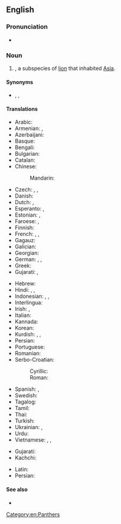 ==English==

{{wikipedia|Asiatic lion}}
{{wikispecies|Panthera leo persica}}

===Pronunciation===
* {{IPA|en|/ˈeɪʒən ˈlaɪən/}}

===Noun===
{{en-noun}}

# {{taxlink|Panthera leo persica|subspecies|noshow=1}}, a subspecies of [[lion]] that inhabited [[Asia]].

====Synonyms====
* {{vern|Asiatic lion}}, {{vern|Indian lion}}, {{taxlink|Felis leo persicus|subspecies|noshow=1}}

====Translations====
{{trans-top|species of lion that inhabited Asia}}
* Arabic: {{t-check|ar|أسد آسيوي|?}}
* Armenian: {{t-check|hy|ասիական առյուծ}}, {{t-check|hy|հնդկական առյուծ}}
* Azerbaijani: {{t-check|az|Asiya şiri}}
* Basque: {{t-check|eu|Asiar lehoia}}
* Bengali: {{t-check|bn|এশীয় সিংহ}}
* Bulgarian: {{t-check|bg|Азиатски лъв|?}}
* Catalan: {{t-check|ca|lleó asiàtic|m}}
* Chinese:
*: Mandarin: {{t|cmn|亞洲獅}}
* Czech: {{t-check|cs|lev perský|?}}, {{t-check|cs|lev indický|?}}, {{t-check|cs|lev asijský|?}}
* Danish: {{t-check|da|asiatisk løve|?}}
* Dutch: {{t|nl|Perzische leeuw|m}}, {{t|nl|Aziatische leeuw|m}}
* Esperanto: {{t|eo|persa leono}}, {{t|eo|azia leono}}
* Estonian: {{t-check|et|aasia lõvi}}, {{t-check|et|india lõvi}}
* Faroese: {{t-check|fo|Asiatisk leyva|?}}, {{t-check|fo|Asiatiskt ljón|?}}
* Finnish: {{t|fi|aasianleijona}}
* French: {{t|fr|lion d'Asie|m}}, {{t-check|fr|lion asiatique|m}}, {{t-check|fr|lion persan|m}}
* Gagauz: {{t-check|gag|Aziya aslanı}}
* Galician: {{t-check|gl|león asiátio|m}}
* Georgian: {{t-check|ka|აზიური ლომი}}
* German: {{t|de|persischer Löwe|m}}, {{t|de|asiatischer Löwe|m}}, {{t|de|indischer Löwe|m}}
* Greek: {{t-check|el|ασιατικό λιοντάρι|?}}
* Gujarati: {{t|gu|tr=sinh}}, {{t|gu|tr=sawaj}}
{{trans-mid}}
* Hebrew: {{t-check|he|אריה אסייתי|?}}
* Hindi: {{t+|hi|शेर|?}}, {{t+check|hi|ऊँट-बाघ|?}} <!-- (literally: camel tiger) -->, {{t-check|hi|एशियाई सिंह|?}}
* Indonesian: {{t-check|id|singa asia}}, {{t-check|id|singa india}}, {{t-check|id|singa persia}}
* Interlingua: {{t-check|ia|leon asiatic}}
* Irish: {{t|ga|leon Áiseach|m}}, {{t|ga|leon Indiach|m}}
* Italian: {{t-check|it|leone asiatico|m}}
* Kannada: {{t-check|kn|ಭಾರತೀಯ ಸಿಂಹ}}
* Korean: {{t-check|ko|아시아사자}}
* Kurdish: {{t-check|ku|şêrê îranî}}, {{t-check|ku|şêrê arî}}, {{t-check|ku|şêrê asyayî}}
* Persian: {{t-check|fa|شیر آسیایی}}
* Portuguese: {{t|pt|leão asiático|m}}
* Romanian: {{t|ro|leu asiatic|m}}
* Serbo-Croatian:
*: Cyrillic: {{t|sh|Азијски лав}}
*: Roman: {{t-check|sh|Azijski lav|?}}
* Spanish: {{t|es|león de Asia|m}}, {{t-check|es|león asiático|m}}
* Swedish: {{t|sv|[[asiatisk]]t [[lejon]]|n}}
* Tagalog: {{t|tl|leong Asyatiko}}
* Tamil: {{t|ta|ஆசியச் சிங்கம்}}
* Thai: {{t|th|สิงโตอินเดีย}}
* Turkish: {{t|tr|Asya aslanı }}
* Ukrainian: {{t|uk|азійський лев}}, {{t|uk|індійський лев}}
* Urdu: {{t|ur|ایشیائی ببر شیر}}
* Vietnamese: {{t|vi|sư tử châu Á}}, {{t|vi|sư tử Ấn Độ}}, {{t|vi|sư tử Á-Âu}}
{{trans-bottom}}

{{checktrans-top}}
* Gujarati: {{t-check|gu|tr=hawaj}}
* Kachchi: {{t-check|kfr|hawaj}}
{{trans-mid}}
* Latin: {{t-check|la|Panthera leo persica}}
* Persian: {{t+check|fa|شیر|tr=shir}}
{{trans-bottom}}

====See also====
* {{projectlink|wikipedia|Lion}}

[[Category:en:Panthers]]